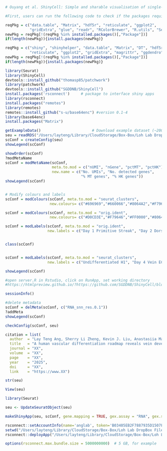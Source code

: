 ```r
# Ouyang et al. ShinyCell: Simple and sharable visualisation of single-cell gene expression data. Bioinformatics, doi:10.1093/bioinformatics/btab209

#First, users can run the following code to check if the packages required by ShinyCell exist and install them if required:

reqPkg = c("data.table", "Matrix", "hdf5r", "reticulate", "ggplot2", 
           "gridExtra", "glue", "readr", "RColorBrewer", "R.utils", "Seurat")
newPkg = reqPkg[!(reqPkg %in% installed.packages()[,"Package"])]
if(length(newPkg)){install.packages(newPkg)}

reqPkg = c("shiny", "shinyhelper", "data.table", "Matrix", "DT", "hdf5r", 
           "reticulate", "ggplot2", "gridExtra", "magrittr", "ggdendro")
newPkg = reqPkg[!(reqPkg %in% installed.packages()[,"Package"])]
if(length(newPkg)){install.packages(newPkg)}

```

```r
library(Seurat)
library(ShinyCell)
devtools::install_github("thomasp85/patchwork")
library(patchwork)
devtools::install_github("SGDDNB/ShinyCell")
install.packages('rsconnect')     # package to interface shiny apps
library(rsconnect)
install.packages("remotes")
library(remotes)
remotes::install_github("s-u/base64enc") #version 0.1-4
library(base64enc)
install.packages("Matrix")
```

```r
getExampleData()                       # Download example dataset (~200 MB)
seu = readRDS("/Users/layteng/Library/CloudStorage/Box-Box/Loh Lab DropBox Files/Kairos/Kevin_scRNA_figures_2025/Kairos_sortedcells_UMAP_04042025_KJL.rds")
scConf = createConfig(seu)
showLegend(scConf)

showOrder(scConf)
?modMetaName
scConf = modMetaName(scConf, 
                     meta.to.mod = c("nUMI", "nGene", "pctMT", "pctHK"), 
                     new.name = c("No. UMIs", "No. detected genes",
                                  "% MT genes", "% HK genes"))
showLegend(scConf)


# Modify colours and labels
scConf = modColours(scConf, meta.to.mod = "seurat_clusters", 
                    new.colours= c("#696969","#660066","#8064A2","#F79646","#D0CD3E","#FF0000"))

scConf = modColours(scConf, meta.to.mod = "orig.ident", 
                    new.colours= c("#D0CD3E","#F79646","#FF0000","#8064A2","#660066","#696969"))

scConf = modLabels(scConf, meta.to.mod = "orig.ident", 
                   new.labels = c("Day 1 Primitive Streak", "Day 2 Dorsal lateral mesoderm","Day 3 Artery EC", "Day 3 Prevein EC","Day 4 Vein EC","Undifferentiated H1"))


class(scConf)


scConf = modLabels(scConf, meta.to.mod = "seurat_clusters", 
                   new.labels = c("Undifferentiated H1", "Day 4 Vein EC","Day 3 Prevein EC","Day 2 Dorsal lateral mesoderm","Day 1 Primitive Streak","Day 3 Artery EC"))

showLegend(scConf)

#open server.R in Rstudio, click on RunApp, set working directory
#https://htmlpreview.github.io/?https://github.com/SGDDNB/ShinyCell/blob/master/docs/4cloud.html

sessionInfo()
```

```r

#delete metadata
scConf = delMeta(scConf, c("RNA_snn_res.0.1"))
?addMeta
showLegend(scConf)

checkConfig(scConf, seu)

citation = list(
  author  = "Lay Teng Ang, Sherry Li Zheng, Kevin J. Liu, Anastasiia Masaltseva, et al.",
  title   = "A human vascular differentiation roadmap reveals vein developmental origins and cellular effects of risk group 4 viruses",
  journal = "XX",
  volume  = "XX",
  page    = "XX",
  year    = "2025", 
  doi     = "XX",
  link    = "https://www.XX")

str(seu)

```

```r

View(seu)

library(Seurat)

seu <- UpdateSeuratObject(seu)

makeShinyApp(seu, scConf, gene.mapping = TRUE, gex.assay = "RNA", gex.slot = c("data","scale.data","counts"), shiny.title = "A human vascular differentiation roadmap",shiny.dir = "artery-vein-scRNA-seq/", shiny.footnotes = citation, default.gene1 = "CDH5", default.gene2 = "SOX17",default.multigene = c("CXCR4","EFNB2","DLL4", "UNC5B", "APLN","NR2F2","FLRT2","NT5E","APLNR")) 

```


```r

rsconnect::setAccountInfo(name='anglab', token='B03405EB2F7887935D1507F272F7D552', secret='YVqNyUADcwRzMQRVk/Oj4/sqLGtY52BFhyexbQGk')
setwd("/Users/layteng/Library/CloudStorage/Box-Box/Loh Lab DropBox Files/Kairos/Kevin_scRNA_figures_2025/")
rsconnect::deployApp("/Users/layteng/Library/CloudStorage/Box-Box/Loh Lab DropBox Files/Kairos/Kevin_scRNA_figures_2025/artery-vein-scRNA-seq/")

options(rsconnect.max.bundle.size = 5000000000)  # 5 GB, for example

```

